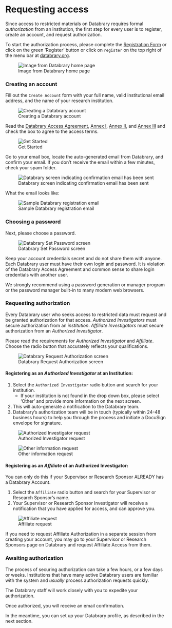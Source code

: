 # Requesting access {.unnumbered}

<!-- ## Overview {-} -->

<!-- Databrary stores and shares data that are available to the public. -->
<!-- But most of the library's holdings are restricted to researchers who have secured authorization from their home institution or are affiliated with a researcher who has authorization. -->

<!-- This extra step ensures that sensitive and identifiable data are shared only with people who have formal authorization to access it, who have research ethics training, and who are affiliated with institutions that have agreed to monitor data use. -->

<!-- ## Determining status {-} -->

<!-- To determine what level of access you can request from Databrary, see the following. -->

<!-- I am eligible to become an **Authorized Investigator** if:   -->

<!-- + I can conduct independent research;   -->
<!-- + I can submit funding proposals as the lead investigator;   -->
<!-- + I have Principal Investigator (PI) status or a tenure-track faculty position at my Institution; -->
<!-- + My Institution maintains or uses an ethics board to review and approve research involving human subjects (or animals where relevant); AND -->
<!-- + I have current training that addresses research ethics with human subject (or animals where relevant)     -->

<!-- I am eligible to become an **Affiliate** if:  -->

<!-- + I conduct research under the supervision of a Principal Investigator an Authorized Investigator's sponsorship; AND -->
<!-- + I am a student, research staff, or post-doctoral researcher   -->

<!-- If you are eligible for **Affiliate** status, your supervisor or research sponsor must register as an Authorized Investigator BEFORE you may request affiliate access from them. -->

<!-- ## Registering for Databrary Access  {-} -->

Since access to restricted materials on Databrary requires formal *authorization* from an institution, the first step for every user is to register, create an account, and request authorization.

To start the authorization process, please complete the [Registration Form](https://nyu.databrary.org/user/register?page=create) or click on the green 'Register' button or click on `register` on the top right of the menu bar at [databrary.org](https://databrary.org).

![Image from Databrary home page](../include/img/db-main-page-logged-in.JPG){#fig-databrary-home fig-align="center"}

### Creating an account {-}

Fill out the `Create Account` form with your full name, valid institutional email address, and the name of your research institution.

![Creating a Databrary account](img/db-create-account.JPG){#fig-create-account fig-align="center"}

Read the [Databrary Access Agreement](https://databrary.org/about/agreement/agreement.html), [Annex I](https://databrary.org/about/agreement/agreement-annex-I.html), [Annex II](https://databrary.org/about/agreement/agreement-annex-II.html), and [Annex III](https://databrary.org/about/agreement/agreement-annex-III.html) and check the box to agree to the access terms. 

![Get Started](img/db-get-started.JPG){#fig-getting-started fig-align="center"}

Go to your email box, locate the auto-generated email from Databrary, and confirm your email. If you don't receive the email within a few minutes, check your spam folder.

![Databrary screen indicating confirmation email has been sent](img/db-confirm-email.JPG){#fig-confirmation-email fig-align="center"}

What the email looks like: 

![Sample Databrary registration email](img/db-registration-email.png){#fig-registration-email fig-align="center"}

### Choosing a password {-}

Next, please choose a password. 

![Databrary Set Password screen](img/db-set-password.JPG){#fig-set-password fig-align="center"}

Keep your account credentials secret and do not share them with anyone.
Each Databrary user must have their own login and password.
It is violation of the Databrary Access Agreement and common sense to share login credentials with another user.

::: {.callout-tip}

We strongly recommend using a password generation or manager program or the password manager built-in to many modern web browsers.

:::

### Requesting authorization {-}

Every Databrary user who seeks access to restricted data must request and be granted authorization for that access.
*Authorized Investigators* must secure authorization from an *institution*.
*Affiliate Investigators* must secure authorization from an *Authorized Investigator*.

Please read the requirements for *Authorized Investigator* and *Affiliate*. Choose the radio button that accurately reflects your qualifications.

![Databrary Request Authorization screen](img/db-request-authorization.JPG){#fig-request-authorization  fig-align="center"}

#### Registering as an *Authorized Investigator* at an Institution: {-}

1. Select the `Authorized Investigator` radio button and search for your institution. 
    * If your institution is not found in the drop down box, please select 'Other' and provide more information on the next screen.
2. This will auto-generate a notification to the Databrary team.
3. Databrary's authorization team will be in touch (typically within 24-48 business hours) to help you through the process and initiate a DocuSign envelope for signature.

![Authorized Investigator request](img/db-request-authorization-AI-other.JPG)

![Other information request](img/db-submit-authorization-AI-other.JPG)

#### Registering as an *Affiliate* of an Authorized Investigator: {-}

You can only do this if your Supervisor or Research Sponsor ALREADY has a Databrary Account.

1. Select the `Affiliate` radio button and search for your Supervisor or Research Sponsor's name. 
2. Your Supervisor or Research Sponsor Investigator will receive a notification that you have applied for access, and can approve you. 

![Affiliate request](img/db-request-authorization-affiliate.JPG)

If you need to request Affiliate Authorization in a separate session from creating your account, you may go to your Supervisor or Research Sponsors page on Databrary and request Affiliate Access from them.

<!-- ****ADD PICTURE HERE**** -->

### Awaiting authorization {-}

The process of securing authorization can take a few hours, or a few days or weeks.
Institutions that have many active Databrary users are familiar with the system and *usually* process authorization requests quickly.

The Databrary staff will work closely with you to expedite your authorization.

Once authorized, you will receive an email confirmation.

In the meantime, you can set up your Databrary profile, as described in the next section.
